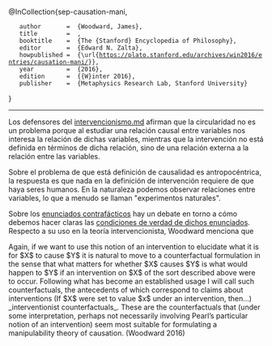 @InCollection{sep-causation-mani,
	author       =	{Woodward, James},
	title        =	{{Causation and Manipulability}},
	booktitle    =	{The {Stanford} Encyclopedia of Philosophy},
	editor       =	{Edward N. Zalta},
	howpublished =	{\url{https://plato.stanford.edu/archives/win2016/entries/causation-mani/}},
	year         =	{2016},
	edition      =	{{W}inter 2016},
	publisher    =	{Metaphysics Research Lab, Stanford University}
}

-------
Los defensores del [[intervencionismo.md]] afirman que la circularidad no es un problema porque al estudiar una relación causal entre variables nos interesa la relación de dichas variables, mientras que la intervención no está definida en términos de dicha relación, sino de una relación externa a la relación entre las variables. 

Sobre el problema de que está definición de causalidad es antropocéntrica, la respuesta es que nada en la definición de intervención requiere de que haya seres humanos. En la naturaleza podemos observar relaciones entre variables, lo que a menudo se llaman "experimentos naturales".

Sobre los [[enunciados contrafácticos]] hay un debate en torno a cómo debemos hacer claras las [[condiciones de verdad de dichos enunciados]]. Respecto a su uso en la teoría intervencionista, Woodward menciona que 

Again, if we want to use this notion of an intervention to elucidate what it is for $X$ to cause $Y$ it is natural to move to a counterfactual formulation in the sense that what matters for whether $X$ causes $Y$ is what would happen to $Y$ if an intervention on $X$ of the sort described above were to occur. Following what has become an established usage I will call such counterfactuals, the antecedents of which correspond to claims about interventions (If $X$ were set to value $x$ under an intervention, then…) _interventionist counterfactuals_. These are the counterfactuals that (under some interpretation, perhaps not necessarily involving Pearl’s particular notion of an intervention) seem most suitable for formulating a manipulability theory of causation. (Woodward 2016)
